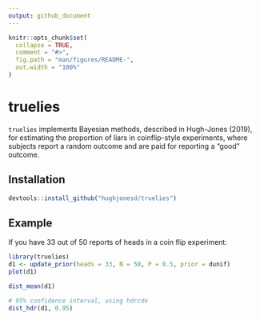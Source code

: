 ```yaml
---
output: github_document
---
```


<!-- README.md is generated from README.Rmd. Please edit that file -->

```r
knitr::opts_chunk$set(
  collapse = TRUE,
  comment = "#>",
  fig.path = "man/figures/README-",
  out.width = "100%"
)
```
# truelies

`truelies` implements Bayesian methods, described in Hugh-Jones (2019), for estimating
the proportion of liars in coinflip-style experiments, where subjects report
a random outcome and are paid for reporting a "good" outcome.

## Installation

``` r
devtools::install_github("hughjonesd/truelies")
```

## Example

If you have 33 out of 50 reports of heads in a coin flip experiment:

```r
library(truelies)
d1 <- update_prior(heads = 33, N = 50, P = 0.5, prior = dunif)
plot(d1)

dist_mean(d1)

# 95% confidence interval, using hdrcde
dist_hdr(d1, 0.95)
```

